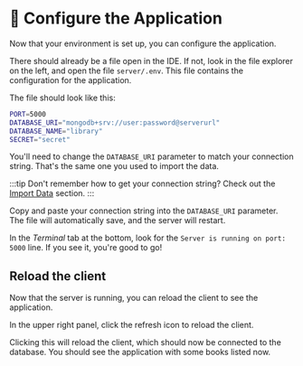 
# 👐 Configure the Application

Now that your environment is set up, you can configure the application.

There should already be a file open in the IDE. If not, look in the file explorer on the left, and open the file `server/.env`. This file contains the configuration for the application.

The file should look like this:

```bash
PORT=5000
DATABASE_URI="mongodb+srv://user:password@serverurl"
DATABASE_NAME="library"
SECRET="secret"
```

You'll need to change the `DATABASE_URI` parameter to match your connection string. That's the same one you used to import the data.

:::tip
Don't remember how to get your connection string? Check out the [Import Data](/docs/importing-data/import-data) section.
:::

Copy and paste your connection string into the `DATABASE_URI` parameter. The file will automatically save, and the server will restart.

In the *Terminal* tab at the bottom, look for the `Server is running on port: 5000` line. If you see it, you're good to go!

<Screenshot url="https://github.com/mongodb-developer/library-management-system" src="img/screenshots/50-demo-app/3-configure/1-running.png" alt="Screenshot of the terminal panel" />

## Reload the client

Now that the server is running, you can reload the client to see the application.

In the upper right panel, click the refresh icon to reload the client.

<Screenshot url="https://github.com/mongodb-developer/library-management-system" src="img/screenshots/50-demo-app/3-configure/2-reload.png" alt="Screenshot of the refresh icon" />

Clicking this will reload the client, which should now be connected to the database. You should see the application with some books listed now.
